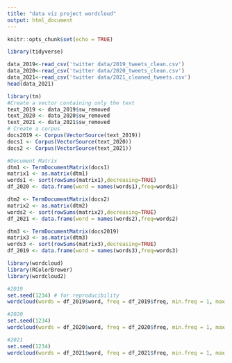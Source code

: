 ```yaml
---
title: "data viz project wordcloud"
output: html_document
---
```


```r
knitr::opts_chunk$set(echo = TRUE)
```


```r
library(tidyverse)

data_2019<-read_csv('twitter data/2019_tweets_clean.csv')
data_2020<-read_csv('twitter data/2020_tweets_clean.csv')
data_2021<-read_csv('twitter data/2021_cleaned_tweets.csv')
head(data_2021)
```

```r
library(tm)
#Create a vector containing only the text
text_2019 <- data_2019$sw_removed
text_2020 <- data_2020$sw_removed
text_2021 <- data_2021$sw_removed
# Create a corpus
docs2019 <- Corpus(VectorSource(text_2019))
docs1 <- Corpus(VectorSource(text_2020))
docs2 <- Corpus(VectorSource(text_2021))

```

```r
#Document Matrix
dtm1 <- TermDocumentMatrix(docs1) 
matrix1 <- as.matrix(dtm1) 
words1 <- sort(rowSums(matrix1),decreasing=TRUE) 
df_2020 <- data.frame(word = names(words1),freq=words1)

dtm2 <- TermDocumentMatrix(docs2) 
matrix2 <- as.matrix(dtm2) 
words2 <- sort(rowSums(matrix2),decreasing=TRUE) 
df_2021 <- data.frame(word = names(words2),freq=words2)

dtm3 <- TermDocumentMatrix(docs2019) 
matrix3 <- as.matrix(dtm3) 
words3 <- sort(rowSums(matrix3),decreasing=TRUE) 
df_2019 <- data.frame(word = names(words3),freq=words3)
```


```r
library(wordcloud)
library(RColorBrewer)
library(wordcloud2)

#2019
set.seed(1234) # for reproducibility 
wordcloud(words = df_2019$word, freq = df_2019$freq, min.freq = 1, max.words=200, random.order=FALSE, rot.per=0.35, colors=brewer.pal(8, "Accent"))
```

```r
#2020
set.seed(1234) 
wordcloud(words = df_2020$word, freq = df_2020$freq, min.freq = 1, max.words=200, random.order=FALSE, rot.per=0.35, colors=brewer.pal(8, "Dark2"))

```

```r
#2021
set.seed(1234)
wordcloud(words = df_2021$word, freq = df_2021$freq, min.freq = 1, max.words=200, random.order=FALSE, rot.per=0.35, colors=brewer.pal(8, "Dark2")) 

```


